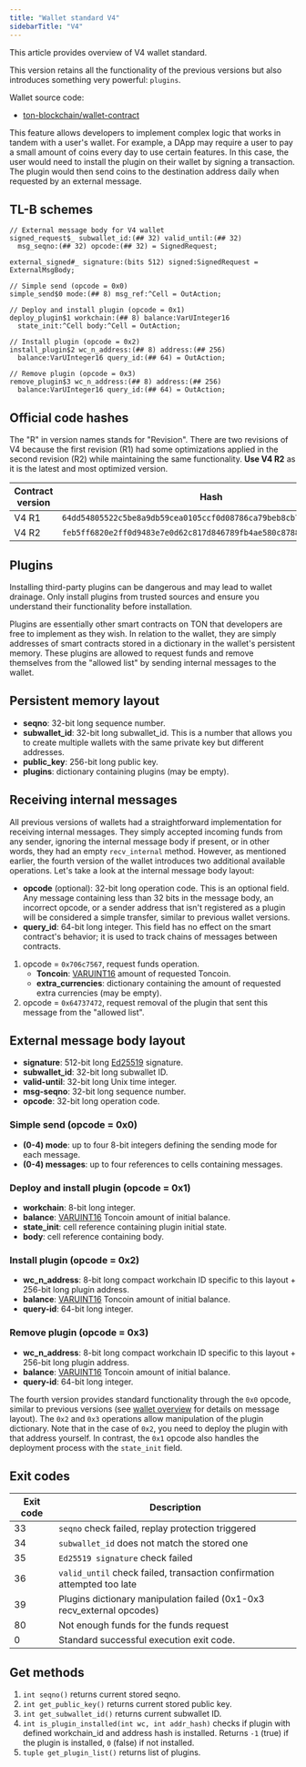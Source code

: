 ```yaml
---
title: "Wallet standard V4"
sidebarTitle: "V4"
---
```


This article provides overview of V4 wallet standard.

This version retains all the functionality of the previous versions but also introduces something very powerful: `plugins`.

Wallet source code:

- [ton-blockchain/wallet-contract](https://github.com/ton-blockchain/wallet-contract)

This feature allows developers to implement complex logic that works in tandem with a user's wallet. For example, a DApp may require a user to pay a small amount of coins every day to use certain features. In this case, the user would need to install the plugin on their wallet by signing a transaction. The plugin would then send coins to the destination address daily when requested by an external message.

## TL-B schemes

```tlb
// External message body for V4 wallet
signed_request$_ subwallet_id:(## 32) valid_until:(## 32)
  msg_seqno:(## 32) opcode:(## 32) = SignedRequest;

external_signed#_ signature:(bits 512) signed:SignedRequest = ExternalMsgBody;

// Simple send (opcode = 0x0)
simple_send$0 mode:(## 8) msg_ref:^Cell = OutAction;

// Deploy and install plugin (opcode = 0x1)
deploy_plugin$1 workchain:(## 8) balance:VarUInteger16
  state_init:^Cell body:^Cell = OutAction;

// Install plugin (opcode = 0x2)
install_plugin$2 wc_n_address:(## 8) address:(## 256)
  balance:VarUInteger16 query_id:(## 64) = OutAction;

// Remove plugin (opcode = 0x3)
remove_plugin$3 wc_n_address:(## 8) address:(## 256)
  balance:VarUInteger16 query_id:(## 64) = OutAction;
```

## Official code hashes

The "R" in version names stands for "Revision". There are two revisions of V4 because the first revision (R1) had some optimizations applied in the second revision (R2) while maintaining the same functionality. **Use V4 R2** as it is the latest and most optimized version.

| Contract version | Hash                                                               |
| ---------------- | ------------------------------------------------------------------ |
| V4 R1            | `64dd54805522c5be8a9db59cea0105ccf0d08786ca79beb8cb79e880a8d7322d` |
| V4 R2            | `feb5ff6820e2ff0d9483e7e0d62c817d846789fb4ae580c878866d959dabd5c0` |

## Plugins

<Warning>
  Installing third-party plugins can be dangerous and may lead to wallet drainage. Only install plugins from trusted sources and ensure you understand their functionality before installation.
</Warning>

Plugins are essentially other smart contracts on TON that developers are free to implement as they wish. In relation to the wallet, they are simply addresses of smart contracts stored in a dictionary in the wallet's persistent memory. These plugins are allowed to request funds and remove themselves from the "allowed list" by sending internal messages to the wallet.

## Persistent memory layout

- <b>seqno</b>: 32-bit long sequence number.
- <b>subwallet\_id</b>: 32-bit long subwallet\_id. This is a number that allows you to create multiple wallets with the same private key but different addresses.
- <b>public\_key</b>: 256-bit long public key.
- <b>plugins</b>: dictionary containing plugins (may be empty).

## Receiving internal messages

All previous versions of wallets had a straightforward implementation for receiving internal messages. They simply accepted incoming funds from any sender, ignoring the internal message body if present, or in other words, they had an empty `recv_internal` method. However, as mentioned earlier, the fourth version of the wallet introduces two additional available operations. Let's take a look at the internal message body layout:

- <b>opcode</b> (optional): 32-bit long operation code. This is an optional field. Any message containing less than 32 bits in the message body, an incorrect opcode, or a sender address that isn't registered as a plugin will be considered a simple transfer, similar to previous wallet versions.
- <b>query\_id</b>: 64-bit long integer. This field has no effect on the smart contract's behavior; it is used to track chains of messages between contracts.

1. opcode = `0x706c7567`, request funds operation.
   - <b>Toncoin</b>: [VARUINT16](/tvm/instructions#fa02-stgrams) amount of requested Toncoin.
   - <b>extra\_currencies</b>: dictionary containing the amount of requested extra currencies (may be empty).
1. opcode = `0x64737472`, request removal of the plugin that sent this message from the "allowed list".

## External message body layout

- <b>signature</b>: 512-bit long [Ed25519](https://en.wikipedia.org/wiki/EdDSA#Ed25519) signature.
- <b>subwallet\_id</b>: 32-bit long subwallet ID.
- <b>valid-until</b>: 32-bit long Unix time integer.
- <b>msg-seqno</b>: 32-bit long sequence number.
- <b>opcode</b>: 32-bit long operation code.

### Simple send (opcode = 0x0)

- <b>(0-4) mode</b>: up to four 8-bit integers defining the sending mode for each message.
- <b>(0-4) messages</b>: up to four references to cells containing messages.

### Deploy and install plugin (opcode = 0x1)

- <b>workchain</b>: 8-bit long integer.
- <b>balance</b>: [VARUINT16](/tvm/instructions#fa02-stgrams) Toncoin amount of initial balance.
- <b>state\_init</b>: cell reference containing plugin initial state.
- <b>body</b>: cell reference containing body.

### Install plugin (opcode = 0x2)

- <b>wc\_n\_address</b>: 8-bit long compact workchain ID specific to this layout + 256-bit long plugin address.
- <b>balance</b>: [VARUINT16](/tvm/instructions#fa02-stgrams) Toncoin amount of initial balance.
- <b>query-id</b>: 64-bit long integer.

### Remove plugin (opcode = 0x3)

- <b>wc\_n\_address</b>: 8-bit long compact workchain ID specific to this layout + 256-bit long plugin address.
- <b>balance</b>: [VARUINT16](/tvm/instructions#fa02-stgrams) Toncoin amount of initial balance.
- <b>query-id</b>: 64-bit long integer.

The fourth version provides standard functionality through the `0x0` opcode, similar to previous versions (see [wallet overview](/standard/wallets/history) for details on message layout). The `0x2` and `0x3` operations allow manipulation of the plugin dictionary. Note that in the case of `0x2`, you need to deploy the plugin with that address yourself. In contrast, the `0x1` opcode also handles the deployment process with the `state_init` field.

## Exit codes

| Exit code | Description                                                             |
| --------- | ----------------------------------------------------------------------- |
| 33        | `seqno` check failed, replay protection triggered                       |
| 34        | `subwallet_id` does not match the stored one                            |
| 35        | `Ed25519 signature` check failed                                        |
| 36        | `valid_until` check failed, transaction confirmation attempted too late |
| 39        | Plugins dictionary manipulation failed (0x1-0x3 recv\_external opcodes) |
| 80        | Not enough funds for the funds request                                  |
| 0         | Standard successful execution exit code.                                |

## Get methods

1. `int seqno()` returns current stored seqno.
1. `int get_public_key()` returns current stored public key.
1. `int get_subwallet_id()` returns current subwallet ID.
1. `int is_plugin_installed(int wc, int addr_hash)` checks if plugin with defined workchain\_id and address hash is installed. Returns `-1` (true) if the plugin is installed, `0` (false) if not installed.
1. `tuple get_plugin_list()` returns list of plugins.
